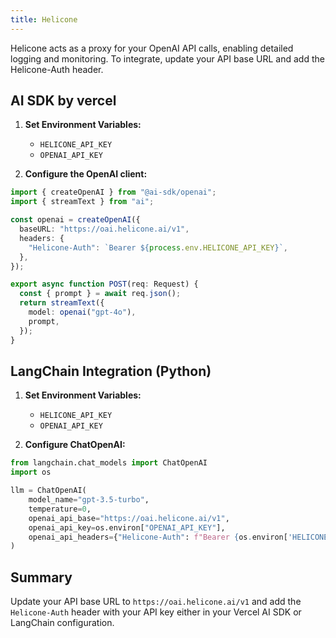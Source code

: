 ```yaml
---
title: Helicone
---
```


Helicone acts as a proxy for your OpenAI API calls, enabling detailed logging and monitoring. To integrate, update your API base URL and add the Helicone-Auth header.

## AI SDK by vercel

1. **Set Environment Variables:**

   - `HELICONE_API_KEY`
   - `OPENAI_API_KEY`

2. **Configure the OpenAI client:**

```ts
import { createOpenAI } from "@ai-sdk/openai";
import { streamText } from "ai";

const openai = createOpenAI({
  baseURL: "https://oai.helicone.ai/v1",
  headers: {
    "Helicone-Auth": `Bearer ${process.env.HELICONE_API_KEY}`,
  },
});

export async function POST(req: Request) {
  const { prompt } = await req.json();
  return streamText({
    model: openai("gpt-4o"),
    prompt,
  });
}
```

## LangChain Integration (Python)

1. **Set Environment Variables:**

   - `HELICONE_API_KEY`
   - `OPENAI_API_KEY`

2. **Configure ChatOpenAI:**

```python
from langchain.chat_models import ChatOpenAI
import os

llm = ChatOpenAI(
    model_name="gpt-3.5-turbo",
    temperature=0,
    openai_api_base="https://oai.helicone.ai/v1",
    openai_api_key=os.environ["OPENAI_API_KEY"],
    openai_api_headers={"Helicone-Auth": f"Bearer {os.environ['HELICONE_API_KEY']}"}
)
```

## Summary

Update your API base URL to `https://oai.helicone.ai/v1` and add the `Helicone-Auth` header with your API key either in your Vercel AI SDK or LangChain configuration.
